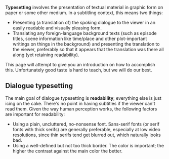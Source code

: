 '''Typesetting''' involves the presentation of textual material in graphic form on paper or some other medium. In a subtitling context, this means two things:
* Presenting (a translation of) the spoking dialogue to the viewer in an easily readable and visually pleasing form.
* Translating any foreign-language background texts (such as episode titles, scene information like time/place and other plot-important writings on things in the background) and presenting the translation to the viewer, preferably so that it appears that the translation was there all along (yet retaining readability).

This page will attempt to give you an introduction on how to accomplish this. Unfortunately good taste is hard to teach, but we will do our best.

==Dialogue typesetting==
The main goal of dialogue typesetting is '''readability'''; everything else is just icing on the cake. There's no point in having subtitles if the viewer can't read them. Given the way human perception works, the following factors are important for readability:
* Using a plain, uncluttered, no-nonsense font. Sans-serif fonts (or serif fonts with thick serifs) are generally preferable, especially at low video resolutions, since thin serifs tend get blurred out, which naturally looks bad.
* Using a well-defined but not too thick border. The color is important; the higher the contrast against the main color the better.